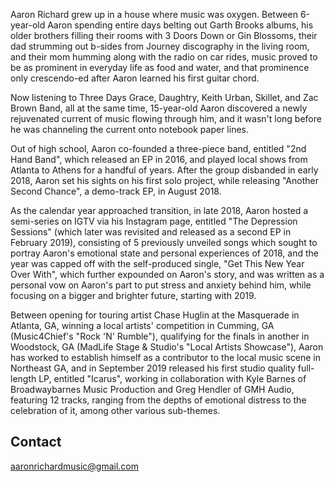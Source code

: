 <Banner bgOverlay="linear-gradient(180deg, #FF0000 25%, #FFE32C 100%)" />

<Container>

<p>Aaron Richard grew up in a house where music was oxygen. Between 6-year-old Aaron spending entire days belting out Garth Brooks albums, his older brothers filling their rooms with 3 Doors Down or Gin Blossoms, their dad strumming out b-sides from Journey discography in the living room, and their mom humming along with the radio on car rides, music proved to be as prominent in everyday life as food and water, and that prominence only crescendo-ed after Aaron learned his first guitar chord.</p>

<p>Now listening to Three Days Grace, Daughtry, Keith Urban, Skillet, and Zac Brown Band, all at the same time, 15-year-old Aaron discovered a newly rejuvenated current of music flowing through him, and it wasn't long before he was channeling the current onto notebook paper lines.</p>

<p>Out of high school, Aaron co-founded a three-piece band, entitled "2nd Hand Band", which released an EP in 2016, and played local shows from Atlanta to Athens for a handful of years. After the group disbanded in early 2018, Aaron set his sights on his first solo project, while releasing "Another Second Chance", a demo-track EP, in August 2018.</p>

<p>As the calendar year approached transition, in late 2018, Aaron hosted a semi-series on IGTV via his Instagram page, entitled "The Depression Sessions" (which later was revisited and released as a second EP in February 2019), consisting of 5 previously unveiled songs which sought to portray Aaron's emotional state and personal experiences of 2018, and the year was capped off with the self-produced single, "Get This New Year Over With", which further expounded on Aaron's story, and was written as a personal vow on Aaron's part to put stress and anxiety behind him, while focusing on a bigger and brighter future, starting with 2019.</p>

<p>Between opening for touring artist Chase Huglin at the Masquerade in Atlanta, GA, winning a local artists' competition in Cumming, GA (Music4Chief's "Rock 'N' Rumble"), qualifying for the finals in another in Woodstock, GA (MadLife Stage & Studio's "Local Artists Showcase"), Aaron has worked to establish himself as a contributor to the local music scene in Northeast GA, and in September 2019 released his first studio quality full-length LP, entitled "Icarus", working in collaboration with Kyle Barnes of Broadwaybarnes Music Production and Greg Hendler of GMH Audio, featuring 12 tracks, ranging from the depths of emotional distress to the celebration of it, among other various sub-themes.</p>


<Releases releases={props.releases} />

<Shows shows={props.shows} />

## Contact

<!--
  The `id="contact"` attribute below is for creating internal anchor link.
  You can remove/change it, but make sure you edit the corresponding link
  in src/gatsby-theme-musician/config/navigation.yml
  See: https://learn.freecodecamp.org/responsive-web-design/basic-html-and-html5/link-to-internal-sections-of-a-page-with-anchor-elements/
-->

<div id="contact" className="text-center">

<a href="mailto:aaronrichardmusic@gmail.com">aaronrichardmusic@gmail.com</a>  


</div>

</Container>
